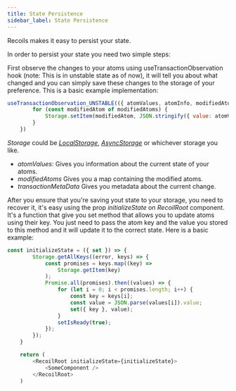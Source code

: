 ```yaml
---
title: State Persistence
sidebar_label: State Persistence
---
```



Recoils makes it easy to persist your state.

In order to persist your state you need two simple steps:

First observe the changes to your atoms using useTransactionObservation hook (note: This is in unstable state as of now),
it will tell you about what changed and you can simply save these changes to the storage of your preference.
This is a basic example implementation:

```javascript
useTransactionObservation_UNSTABLE(({ atomValues, atomInfo, modifiedAtoms, transactionMetadata }) => {
        for (const modifiedAtom of modifiedAtoms) {
            Storage.setItem(modifiedAtom, JSON.stringify({ value: atomValues.get(modifiedAtom) }));
        }
    })
```

*Storage* could be [*LocalStorage*](https://developer.mozilla.org/en-US/docs/Web/API/Window/localStorage), *[AsyncStorage](https://github.com/react-native-community/react-native-async-storage)* or whichever storage you like.

* *atomValues*: Gives you information about the current state of your atoms.
* *modifiedAtoms* Gives you a map containing the modified atoms.
* *transactionMetaData* Gives you metadata about the current change.


After you ensure that you're saving yout state to your storage, you need to recover it, it's easy using the prop *initializeState* on *RecoilRoot* component.
It's a function that give you set method that allows you to update atoms using their key.
You just need to pass the atom key and the value you stored to this method and it will update it to the correct state.
Here is a basic example:


```javascript
const initializeState = ({ set }) => {
        Storage.getAllKeys((error, keys) => {
            const promises = keys.map((key) =>
                Storage.getItem(key)
            );
            Promise.all(promises).then((values) => {
                for (let i = 0; i < promises.length; i++) {
                    const key = keys[i];
                    const value = JSON.parse(values[i]).value;
                    set({ key }, value);
                }
                setIsReady(true);
            });
        });
    }

    return (
        <RecoilRoot initializeState={initializeState}>
            <SomeComponent />
        </RecoilRoot>
    )
```